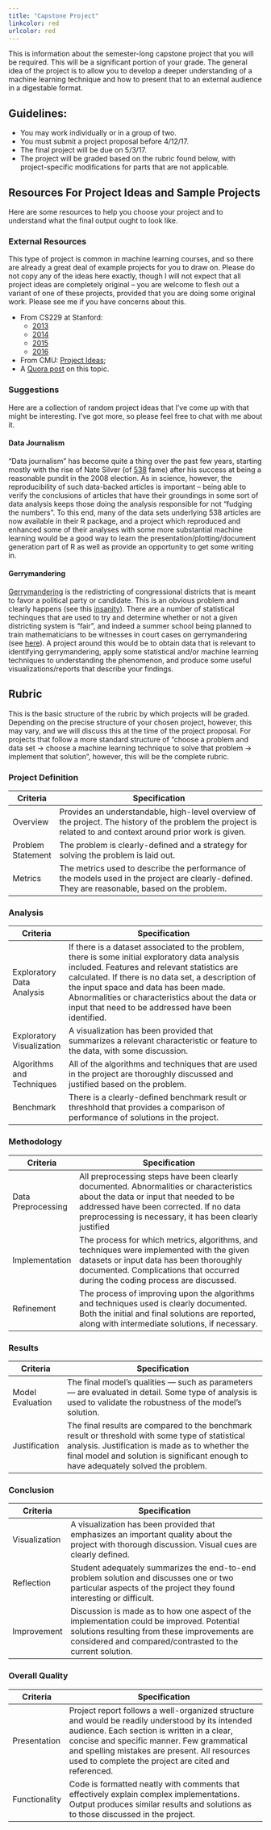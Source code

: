 ```yaml
---
title: "Capstone Project"
linkcolor: red
urlcolor: red
---
```


This is information about the semester-long capstone project that you will be required. This will be a significant portion of your grade. The general idea of the project is to allow you to develop a deeper understanding of a machine learning technique and how to present that to an external audience in a digestable format. 


## Guidelines:

* You may work individually or in a group of two. 
* You must submit a project proposal before 4/12/17. 
* The final project will be due on 5/3/17.
* The project will be graded based on the rubric found below, with project-specific modifications for parts that are not applicable. 

## Resources For Project Ideas and Sample Projects

Here are some resources to help you choose your project and to understand what the final output ought to look like.

### External Resources

This type of project is common in machine learning courses, and so there are already a great deal of example projects for you to draw on. Please do not copy any of the ideas here exactly, though I will not expect that all project ideas are completely original -- you are welcome to flesh out a variant of one of these projects, provided that you are doing some original work. Please see me if you have concerns about this.

* From CS229 at Stanford:
    - [2013](http://cs229.stanford.edu/projects2014.html)
    - [2014](http://cs229.stanford.edu/projects2014.html)
    - [2015](http://cs229.stanford.edu/projects2014.html)
    - [2016](http://cs229.stanford.edu/projects2014.html)
* From CMU: [Project Ideas](http://www.cs.cmu.edu/~10701/projects.html);
* A [Quora post](https://www.quora.com/Machine-Learning-What-are-some-small-project-ideas-to-practice-the-following-ML-algorithms) on this topic.

### Suggestions

Here are a collection of random project ideas that I've come up with that might be interesting. I've got more, so please feel free to chat with me about it.

#### Data Journalism

"Data journalism" has become quite a thing over the past few years, starting mostly with the rise of Nate Silver (of [538](https://fivethirtyeight.com/) fame) after his success at being a reasonable pundit in the 2008 election. As in science, however, the reproducibility of such data-backed articles is important -- being able to verify the conclusions of articles that have their groundings in some sort of data analysis keeps those doing the analysis responsible for not "fudging the numbers". To this end, many of the data sets underlying 538 articles are now available in their R package, and a project which reproduced and enhanced some of their analyses with some more substantial machine learning would be a good way to learn the presentation/plotting/document generation part of R as well as provide an opportunity to get some writing in.

#### Gerrymandering

[Gerrymandering](https://en.wikipedia.org/wiki/Gerrymandering_in_the_United_States) is the redistricting of congressional districts that is meant to favor a political party or candidate. This is an obvious problem and clearly happens (see this [insanity](https://en.wikipedia.org/wiki/Texas's_35th_congressional_district)). There are a number of statistical techinques that are used to try and determine whether or not a given districting system is "fair", and indeed a summer school being planned to train mathematicians to be witnesses in court cases on gerrymandering (see [here](https://sites.tufts.edu/gerrymandr/project/)). A project around this would be to obtain data that is relevant to identifying gerrymandering, apply some statistical and/or machine learning techniques to understanding the phenomenon, and produce some useful visualizations/reports that describe your findings.


## Rubric 

This is the basic structure of the rubric by which projects will be graded. Depending on the precise structure of your chosen project, however, this may vary, and we will discuss this at the time of the project proposal. For projects that follow a more standard structure of "choose a problem and data set -> choose a machine learning technique to solve that problem -> implement that solution", however, this will be the complete rubric. 

### Project Definition 

| Criteria          | Specification                                                                                                                                                |
|-------------------+--------------------------------------------------------------------------------------------------------------------------------------------------------------|
| Overview          | Provides an understandable, high-level overview of the project. The history of the problem the project is related to and context around prior work is given. |
| Problem Statement | The problem is clearly-defined and a strategy for solving the problem is laid out.                                                                           |
| Metrics           | The metrics used to describe the performance of the models used in the project are clearly-defined. They are reasonable, based on the problem.


### Analysis
| Criteria                  | Specification                                                                                                                                                                                                                                                                                                                                          |
|---------------------------+--------------------------------------------------------------------------------------------------------------------------------------------------------------------------------------------------------------------------------------------------------------------------------------------------------------------------------------------------------|
| Exploratory Data Analysis | If there is a dataset associated to the problem, there is some initial exploratory data analysis included. Features and relevant statistics are calculated. If there is no data set, a description of the input space and data has been made. Abnormalities or characteristics about the data or input that need to be addressed have been identified. |
| Exploratory Visualization | A visualization has been provided that summarizes a relevant characteristic or feature to the data, with some discussion.                                                                                                                                                                                                                              |
| Algorithms and Techniques | All of the algorithms and techniques that are used in the project are thoroughly discussed and justified based on the problem.                                                                                                                                                                                                                         |
| Benchmark                 | There is a clearly-defined benchmark result or threshhold that provides a comparison of performance of solutions in the project. 

### Methodology
| Criteria           | Specification                                                                                                                                                                                                                        |
|--------------------+--------------------------------------------------------------------------------------------------------------------------------------------------------------------------------------------------------------------------------------|
| Data Preprocessing | All preprocessing steps have been clearly documented. Abnormalities or characteristics about the data or input that needed to be addressed have been corrected. If no data preprocessing is necessary, it has been clearly justified |
| Implementation     | The process for which metrics, algorithms, and techniques were implemented with the given datasets or input data has been thoroughly documented. Complications that occurred during the coding process are discussed.                |
| Refinement         | The process of improving upon the algorithms and techniques used is clearly documented. Both the initial and final solutions are reported, along with intermediate solutions, if necessary.                                          | 

### Results
| Criteria         | Specification                                                                                                                                                                                                                             |
|------------------+-------------------------------------------------------------------------------------------------------------------------------------------------------------------------------------------------------------------------------------------|
| Model Evaluation | The final model’s qualities — such as parameters — are evaluated in detail. Some type of analysis is used to validate the robustness of the model’s solution.                                                                             |
| Justification    | The final results are compared to the benchmark result or threshold with some type of statistical analysis. Justification is made as to whether the final model and solution is significant enough to have adequately solved the problem. | 

### Conclusion 
| Criteria      | Specification                                                                                                                                                                                          |
|---------------+--------------------------------------------------------------------------------------------------------------------------------------------------------------------------------------------------------|
| Visualization | A visualization has been provided that emphasizes an important quality about the project with thorough discussion. Visual cues are clearly defined.                                                    |
| Reflection    | Student adequately summarizes the end-to-end problem solution and discusses one or two particular aspects of the project they found interesting or difficult.                                          |
| Improvement   | Discussion is made as to how one aspect of the implementation could be improved. Potential solutions resulting from these improvements are considered and compared/contrasted to the current solution. | 

### Overall Quality 
| Criteria      | Specification                                                                                                                                                                                                                                                                                        |
|---------------+------------------------------------------------------------------------------------------------------------------------------------------------------------------------------------------------------------------------------------------------------------------------------------------------------|
| Presentation  | Project report follows a well-organized structure and would be readily understood by its intended audience. Each section is written in a clear, concise and specific manner. Few grammatical and spelling mistakes are present. All resources used to complete the project are cited and referenced. |
| Functionality | Code is formatted neatly with comments that effectively explain complex implementations. Output produces similar results and solutions as to those discussed in the project.                                                                                                                         | 
